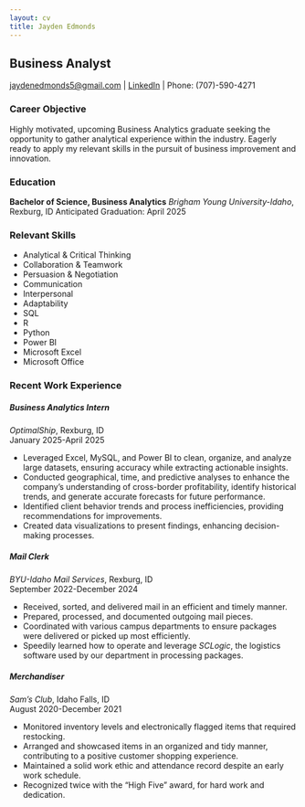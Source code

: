 ```yaml
---
layout: cv
title: Jayden Edmonds
---
```

## Business Analyst

<div id="webaddress">
  <a href="mailto:jaydenedmonds5@gmail.com">jaydenedmonds5@gmail.com</a> |
  <a href="https://www.linkedin.com/in/jayden-edmonds5/">LinkedIn</a> |
  <span>Phone: (707)-590-4271</span>
</div>


### Career Objective
Highly motivated, upcoming Business Analytics graduate 
seeking the opportunity to gather analytical experience within the industry. Eagerly ready to apply my relevant skills in the pursuit of business improvement and innovation.  

### Education
**Bachelor of Science, Business Analytics**
*Brigham Young University-Idaho*, Rexburg, ID
Anticipated Graduation: April 2025 

### Relevant Skills

- Analytical & Critical Thinking  
- Collaboration & Teamwork  
- Persuasion & Negotiation  
- Communication  
- Interpersonal  
- Adaptability  
- SQL  
- R  
- Python  
- Power BI  
- Microsoft Excel  
- Microsoft Office  

### Recent Work Experience

##### Business Analytics Intern
*OptimalShip*, Rexburg, ID  
January 2025-April 2025

- Leveraged Excel, MySQL, and Power BI to clean, organize, and analyze large datasets, ensuring accuracy while extracting actionable insights. 
- Conducted geographical, time, and predictive analyses to enhance the company's understanding of cross-border profitability, identify historical 
trends, and generate accurate forecasts for future performance. 
- Identified client behavior trends and process inefficiencies, providing recommendations for improvements. 
- Created data visualizations to present findings, enhancing decision-making processes. 

##### Mail Clerk
*BYU-Idaho Mail Services*, Rexburg, ID  
September 2022-December 2024

- Received, sorted, and delivered mail in an efficient and timely manner. 
- Prepared, processed, and documented outgoing mail pieces. 
- Coordinated with various campus departments to ensure packages were delivered or picked up most efficiently. 
- Speedily learned how to operate and leverage *SCLogic*, the logistics software used by our department in processing packages.

##### Merchandiser
*Sam’s Club*, Idaho Falls, ID  
August 2020-December 2021

- Monitored inventory levels and electronically flagged items that required restocking. 
- Arranged and showcased items in an organized and tidy manner, contributing to a positive customer shopping experience. 
- Maintained a solid work ethic and attendance record despite an early work schedule. 
- Recognized twice with the “High Five” award, for hard work and dedication.  
